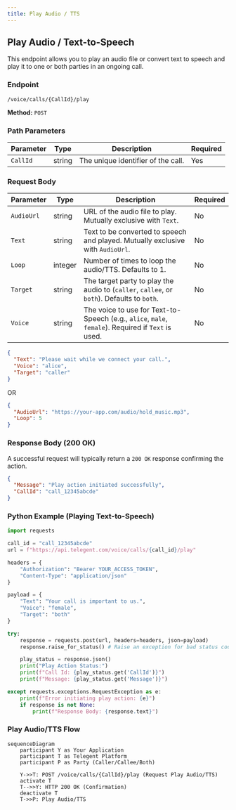 ```yaml
---
title: Play Audio / TTS
---
```


## Play Audio / Text-to-Speech

This endpoint allows you to play an audio file or convert text to speech and play it to one or both parties in an ongoing call.

### Endpoint

`/voice/calls/{CallId}/play`

**Method:** `POST`

### Path Parameters

| Parameter | Type   | Description                         | Required |
|-----------|--------|-------------------------------------|----------|
| `CallId`  | string | The unique identifier of the call. | Yes      |

### Request Body

| Parameter     | Type    | Description                                                | Required |
|---------------|---------|------------------------------------------------------------|----------|
| `AudioUrl`    | string  | URL of the audio file to play. Mutually exclusive with `Text`. | No       |
| `Text`        | string  | Text to be converted to speech and played. Mutually exclusive with `AudioUrl`. | No       |
| `Loop`        | integer | Number of times to loop the audio/TTS. Defaults to 1.     | No       |
| `Target`      | string  | The target party to play the audio to (`caller`, `callee`, or `both`). Defaults to `both`. | No       |
| `Voice`       | string  | The voice to use for Text-to-Speech (e.g., `alice`, `male`, `female`). Required if `Text` is used. | No       |

```json
{
  "Text": "Please wait while we connect your call.",
  "Voice": "alice",
  "Target": "caller"
}
```

OR

```json
{
  "AudioUrl": "https://your-app.com/audio/hold_music.mp3",
  "Loop": 5
}
```

### Response Body (200 OK)

A successful request will typically return a `200 OK` response confirming the action.

```json
{
  "Message": "Play action initiated successfully",
  "CallId": "call_12345abcde"
}
```

### Python Example (Playing Text-to-Speech)

```python
import requests

call_id = "call_12345abcde"
url = f"https://api.telegent.com/voice/calls/{call_id}/play"

headers = {
    "Authorization": "Bearer YOUR_ACCESS_TOKEN",
    "Content-Type": "application/json"
}

payload = {
    "Text": "Your call is important to us.",
    "Voice": "female",
    "Target": "both"
}

try:
    response = requests.post(url, headers=headers, json=payload)
    response.raise_for_status() # Raise an exception for bad status codes

    play_status = response.json()
    print("Play Action Status:")
    print(f"Call Id: {play_status.get('CallId')}")
    print(f"Message: {play_status.get('Message')}")

except requests.exceptions.RequestException as e:
    print(f"Error initiating play action: {e}")
    if response is not None:
        print(f"Response Body: {response.text}")
```

### Play Audio/TTS Flow

```mermaid
sequenceDiagram
    participant Y as Your Application
    participant T as Telegent Platform
    participant P as Party (Caller/Callee/Both)

    Y->>T: POST /voice/calls/{CallId}/play (Request Play Audio/TTS)
    activate T
    T-->>Y: HTTP 200 OK (Confirmation)
    deactivate T
    T->>P: Play Audio/TTS
``` 